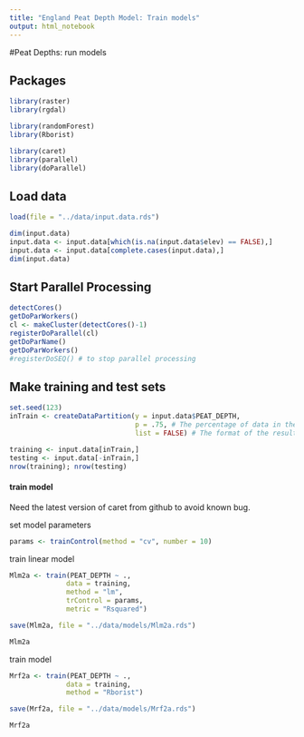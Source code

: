 ```yaml
---
title: "England Peat Depth Model: Train models"
output: html_notebook
---
```


#Peat Depths: run models

## Packages 
```r
library(raster)
library(rgdal)

library(randomForest)
library(Rborist)

library(caret)
library(parallel)
library(doParallel)
```

## Load data
```r
load(file = "../data/input.data.rds")

dim(input.data)
input.data <- input.data[which(is.na(input.data$elev) == FALSE),]
input.data <- input.data[complete.cases(input.data),]
dim(input.data)
```


## Start Parallel Processing
```r
detectCores()
getDoParWorkers()
cl <- makeCluster(detectCores()-1)
registerDoParallel(cl)
getDoParName()
getDoParWorkers()
#registerDoSEQ() # to stop parallel processing
```


## Make training and test sets

```r
set.seed(123)
inTrain <- createDataPartition(y = input.data$PEAT_DEPTH, 
                               p = .75, # The percentage of data in the training set
                               list = FALSE) # The format of the results

training <- input.data[inTrain,]
testing <- input.data[-inTrain,]
nrow(training); nrow(testing)
```

#### train model
Need the latest version of caret from github to avoid known bug.

set model parameters
```r
params <- trainControl(method = "cv", number = 10)
```

train linear model
```r
Mlm2a <- train(PEAT_DEPTH ~ ., 
              data = training, 
              method = "lm", 
              trControl = params,  
              metric = "Rsquared")

save(Mlm2a, file = "../data/models/Mlm2a.rds")

Mlm2a
```

train model
```r
Mrf2a <- train(PEAT_DEPTH ~ ., 
              data = training, 
              method = "Rborist")

save(Mrf2a, file = "../data/models/Mrf2a.rds")

Mrf2a
```